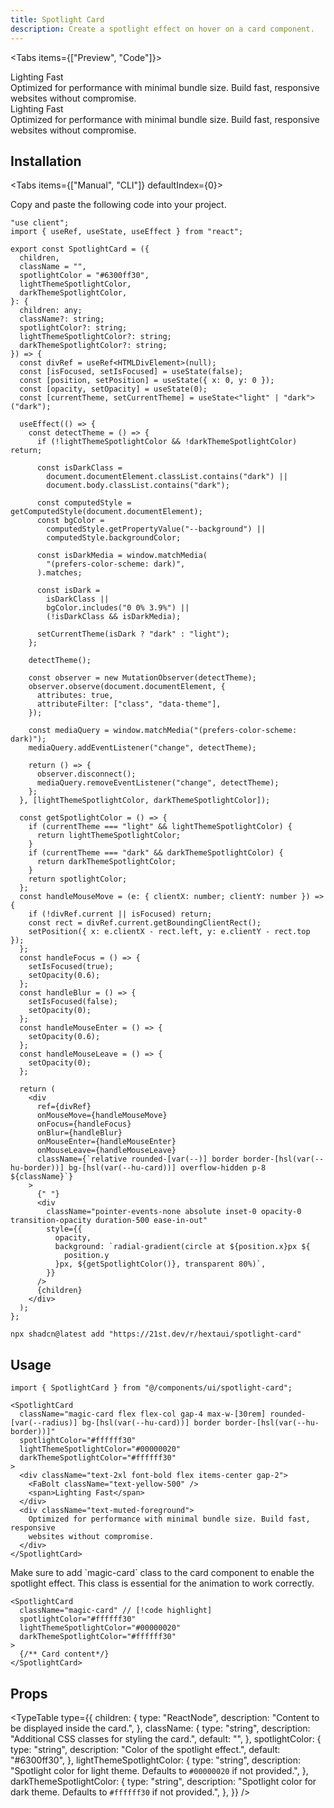 ```yaml
---
title: Spotlight Card
description: Create a spotlight effect on hover on a card component.
---
```




<Tabs items={["Preview", "Code"]}>
  <Tab value="Preview">
    <PreviewContainer>
      <SpotlightCard
        className="magic-card flex flex-col gap-4 max-w-[30rem] rounded-[var(--radius)] bg-[hsl(var(--hu-card))] border border-[hsl(var(--hu-border))]"
        spotlightColor="#ffffff30"
        lightThemeSpotlightColor="#00000020"
        darkThemeSpotlightColor="#ffffff30"
      >
        <div className="text-2xl font-bold flex items-center gap-2">
          <FaBolt className="text-yellow-500" />
          <span>Lighting Fast</span>
        </div>
        <div className="text-muted-foreground">
          Optimized for performance with minimal bundle size. Build fast,
          responsive websites without compromise.
        </div>
      </SpotlightCard>
    </PreviewContainer>
  </Tab>
  <Tab value="Code">
    <SpotlightCard
      className="magic-card flex flex-col gap-4 max-w-[30rem] rounded-[var(--radius)] bg-[hsl(var(--hu-card))] border border-[hsl(var(--hu-border))]"
      spotlightColor="#ffffff30"
      lightThemeSpotlightColor="#00000020"
      darkThemeSpotlightColor="#ffffff30"
    >
      <div className="text-2xl font-bold flex items-center gap-2">
        <FaBolt className="text-yellow-500" />
        <span>Lighting Fast</span>
      </div>
      <div className="text-muted-foreground">
        Optimized for performance with minimal bundle size. Build fast,
        responsive websites without compromise.
      </div>
    </SpotlightCard>
  </Tab>
</Tabs>

## Installation

<Tabs items={["Manual", "CLI"]} defaultIndex={0}>
<Tab value="Manual">

Copy and paste the following code into your project.

```tsx title="components/ui/spotlight-card.tsx"
"use client";
import { useRef, useState, useEffect } from "react";

export const SpotlightCard = ({
  children,
  className = "",
  spotlightColor = "#6300ff30",
  lightThemeSpotlightColor,
  darkThemeSpotlightColor,
}: {
  children: any;
  className?: string;
  spotlightColor?: string;
  lightThemeSpotlightColor?: string;
  darkThemeSpotlightColor?: string;
}) => {
  const divRef = useRef<HTMLDivElement>(null);
  const [isFocused, setIsFocused] = useState(false);
  const [position, setPosition] = useState({ x: 0, y: 0 });
  const [opacity, setOpacity] = useState(0);
  const [currentTheme, setCurrentTheme] = useState<"light" | "dark">("dark");

  useEffect(() => {
    const detectTheme = () => {
      if (!lightThemeSpotlightColor && !darkThemeSpotlightColor) return;

      const isDarkClass =
        document.documentElement.classList.contains("dark") ||
        document.body.classList.contains("dark");

      const computedStyle = getComputedStyle(document.documentElement);
      const bgColor =
        computedStyle.getPropertyValue("--background") ||
        computedStyle.backgroundColor;

      const isDarkMedia = window.matchMedia(
        "(prefers-color-scheme: dark)",
      ).matches;

      const isDark =
        isDarkClass ||
        bgColor.includes("0 0% 3.9%") ||
        (!isDarkClass && isDarkMedia);

      setCurrentTheme(isDark ? "dark" : "light");
    };

    detectTheme();

    const observer = new MutationObserver(detectTheme);
    observer.observe(document.documentElement, {
      attributes: true,
      attributeFilter: ["class", "data-theme"],
    });

    const mediaQuery = window.matchMedia("(prefers-color-scheme: dark)");
    mediaQuery.addEventListener("change", detectTheme);

    return () => {
      observer.disconnect();
      mediaQuery.removeEventListener("change", detectTheme);
    };
  }, [lightThemeSpotlightColor, darkThemeSpotlightColor]);

  const getSpotlightColor = () => {
    if (currentTheme === "light" && lightThemeSpotlightColor) {
      return lightThemeSpotlightColor;
    }
    if (currentTheme === "dark" && darkThemeSpotlightColor) {
      return darkThemeSpotlightColor;
    }
    return spotlightColor;
  };
  const handleMouseMove = (e: { clientX: number; clientY: number }) => {
    if (!divRef.current || isFocused) return;
    const rect = divRef.current.getBoundingClientRect();
    setPosition({ x: e.clientX - rect.left, y: e.clientY - rect.top });
  };
  const handleFocus = () => {
    setIsFocused(true);
    setOpacity(0.6);
  };
  const handleBlur = () => {
    setIsFocused(false);
    setOpacity(0);
  };
  const handleMouseEnter = () => {
    setOpacity(0.6);
  };
  const handleMouseLeave = () => {
    setOpacity(0);
  };

  return (
    <div
      ref={divRef}
      onMouseMove={handleMouseMove}
      onFocus={handleFocus}
      onBlur={handleBlur}
      onMouseEnter={handleMouseEnter}
      onMouseLeave={handleMouseLeave}
      className={`relative rounded-[var(--)] border border-[hsl(var(--hu-border))] bg-[hsl(var(--hu-card))] overflow-hidden p-8 ${className}`}
    >
      {" "}
      <div
        className="pointer-events-none absolute inset-0 opacity-0 transition-opacity duration-500 ease-in-out"
        style={{
          opacity,
          background: `radial-gradient(circle at ${position.x}px ${
            position.y
          }px, ${getSpotlightColor()}, transparent 80%)`,
        }}
      />
      {children}
    </div>
  );
};
```

</Tab>
<Tab value="CLI">

```package-install
npx shadcn@latest add "https://21st.dev/r/hextaui/spotlight-card"
```

</Tab>
</Tabs>

## Usage

```tsx
import { SpotlightCard } from "@/components/ui/spotlight-card";
```

```tsx
<SpotlightCard
  className="magic-card flex flex-col gap-4 max-w-[30rem] rounded-[var(--radius)] bg-[hsl(var(--hu-card))] border border-[hsl(var(--hu-border))]"
  spotlightColor="#ffffff30"
  lightThemeSpotlightColor="#00000020"
  darkThemeSpotlightColor="#ffffff30"
>
  <div className="text-2xl font-bold flex items-center gap-2">
    <FaBolt className="text-yellow-500" />
    <span>Lighting Fast</span>
  </div>
  <div className="text-muted-foreground">
    Optimized for performance with minimal bundle size. Build fast, responsive
    websites without compromise.
  </div>
</SpotlightCard>
```

<Callout title="Warning" type="warning">
  Make sure to add `magic-card` class to the card component to enable the
  spotlight effect. This class is essential for the animation to work correctly.
</Callout>

```tsx
<SpotlightCard
  className="magic-card" // [!code highlight]
  spotlightColor="#ffffff30"
  lightThemeSpotlightColor="#00000020"
  darkThemeSpotlightColor="#ffffff30"
>
  {/** Card content*/}
</SpotlightCard>
```

## Props

<TypeTable
  type={{
    children: {
      type: "ReactNode",
      description: "Content to be displayed inside the card.",
    },
    className: {
      type: "string",
      description: "Additional CSS classes for styling the card.",
      default: "",
    },
    spotlightColor: {
      type: "string",
      description: "Color of the spotlight effect.",
      default: "#6300ff30",
    },
    lightThemeSpotlightColor: {
      type: "string",
      description:
        "Spotlight color for light theme. Defaults to `#00000020` if not provided.",
    },
    darkThemeSpotlightColor: {
      type: "string",
      description:
        "Spotlight color for dark theme. Defaults to `#ffffff30` if not provided.",
    },
  }}
/>
